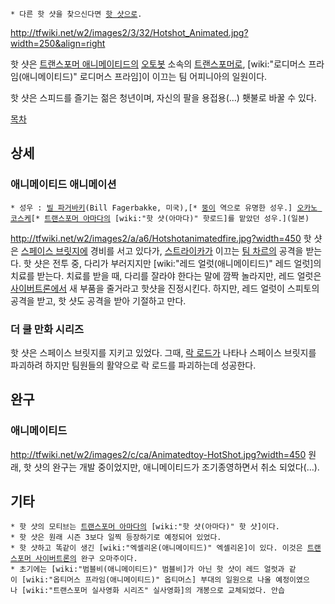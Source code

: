  * 다른 핫 샷을 찾으신다면 [[핫 샷]]으로.

http://tfwiki.net/w2/images2/3/32/Hotshot_Animated.jpg?width=250&align=right

핫 샷은 [[트랜스포머 애니메이티드]]의 [[오토봇]] 소속의 [[트랜스포머]]로, [wiki:"로디머스 프라임(애니메이티드)" 로디머스 프라임]이 이끄는 팀 어피니아의 일원이다.

핫 샷은 스피드를 즐기는 젊은 청년이며, 자신의 팔을 용접용(­…) 횃불로 바꿀 수 있다.

[[목차]]

== 상세 ==
=== 애니메이티드 애니메이션 ===
 * 성우 : [[빌 파거바키]](Bill Fagerbakke, 미국),[* [[뚱이]] 역으로 유명한 성우.] [[오카노 코스케]][* [[트랜스포머 아마다]]의 [wiki:"핫 샷(아마다)" 핫로드]를 맡았던 성우.](일본)

http://tfwiki.net/w2/images2/a/a6/Hotshotanimatedfire.jpg?width=450
핫 샷은 [[스페이스 브릿지]]에 경비를 서고 있다가, [[스트라이카]]가 이끄는 [[팀 차르]]의 공격을 받는다. 핫 샷은 전투 중, 다리가 부러지지만 [wiki:"레드 얼럿(애니메이티드)" 레드 얼럿]의 치료를 받는다. 치료를 받을 때, 다리를 잘라야 한다는 말에 깜짝 놀라지만, 레드 얼럿은 [[사이버트론]]에서 새 부품을 줄거라고 핫샷을 진정시킨다. 하지만, 레드 얼럿이 스피토의 공격을 받고, 핫 샷도 공격을 받아 기절하고 만다.

=== 더 쿨 만화 시리즈 ===
핫 샷은 스페이스 브릿지를 지키고 있었다. 그때, [[락 로드]]가 나타나 스페이스 브릿지를 파괴하려 하지만 팀원들의 활약으로 락 로드를 파괴하는데 성공한다.

== 완구 ==
=== 애니메이티드 ===
http://tfwiki.net/w2/images2/c/ca/Animatedtoy-HotShot.jpg?width=450
원래, 핫 샷의 완구는 개발 중이었지만, 애니메이티드가 조기종영하면서 취소 되었다(…).

== 기타 ==
 * 핫 샷의 모티브는 [[트랜스포머 아마다]]의 [wiki:"핫 샷(아마다)" 핫 샷]이다.
 * 핫 샷은 원래 시즌 3보다 일찍 등장하기로 예정되어 있었다.
 * 핫 샷하고 똑같이 생긴 [wiki:"엑셀리온(애니메이티드)" 엑셀리온]이 있다. 이것은 [[트랜스포머 사이버트론]]의 완구 오마주이다.
 * 초기에는 [wiki:"범블비(애니메이티드)" 범블비]가 아닌 핫 샷이 레드 얼럿과 같이 [wiki:"옵티머스 프라임(애니메이티드)" 옵티머스] 부대의 일원으로 나올 예정이였으나 [wiki:"트랜스포머 실사영화 시리즈" 실사영화]의 개봉으로 교체되었다. 안습
